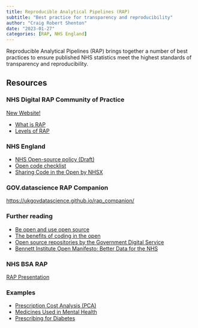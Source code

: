 ```yaml
---
title: Reproducible Analytical Pipelines (RAP)
subtitle: "Best practice for transparency and reproducibility"
author: "Craig Robert Shenton"
date: "2023-01-27"
categories: [RAP, NHS England]
---
```


Reproducible Analytical Pipelines (RAP) brings together a number of best practices to ensure published NHS statistics meet the highest standards of transparency and reproducibility.

## Resources

### NHS Digital RAP Community of Practice

[New Website!](https://nhsdigital.github.io/rap-community-of-practice/)

- [What is RAP](https://nhsdigital.github.io/rap-community-of-practice/introduction_to_RAP/why_RAP_is_important/)
- [Levels of RAP](https://nhsdigital.github.io/rap-community-of-practice/introduction_to_RAP/levels_of_RAP/)

### NHS England

- [NHS Open-source policy (Draft)](https://github.com/nhsx/open-source-policy/blob/main/open-source-policy.md)
- [Open code checklist](https://github.com/nhsx/analyticsunit-template/blob/main/OPEN_CODE_CHECKLIST.md)
- [Sharing Code in the Open by NHSX](https://nhsx.github.io/AnalyticsUnit/codeintheopen.html)

### GOV.datascience RAP Companion

[https://ukgovdatascience.github.io/rap_companion/](https://ukgovdatascience.github.io/rap_companion/)

### Further reading

- [Be open and use open source](https://www.gov.uk/guidance/be-open-and-use-open-source)
- [The benefits of coding in the open](https://gds.blog.gov.uk/2017/09/04/the-benefits-of-coding-in-the-open/)
- [Open source repositories by the Government Digital Service](https://github.com/alphagov)
 - [Bennett Institute Open Manifesto: Better Data for the NHS](https://docs.opensafely.org/open-data-manifesto/)

### NHS BSA RAP

[RAP Presentation](https://github.com/nhsbsa-data-analytics/coffee-and-coding/blob/master/2021-10-20%20R%20Markdown%20and%20Official%20Statistics/rap-presentation.Rmd)

### Examples

- [Prescription Cost Analysis (PCA)](https://nhsbsa-opendata.s3.eu-west-2.amazonaws.com/pca/pca_summary_narrative_2020_21_v001.html)
- [Medicines Used in Mental Health](https://nhsbsa-opendata.s3.eu-west-2.amazonaws.com/mumh/mumh_annual_2020_21_v001.html)
- [Prescribing for Diabetes](https://nhsbsa-opendata.s3.eu-west-2.amazonaws.com/pfd/pfd_annual_2020_21_v001.html)